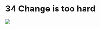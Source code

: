 # 34 Change is too hard {-}

![](~/Library/CloudStorage/OneDrive-UW/VietMisinfoResearch/changing-tides/content-en/changingTides-33.jpg)
